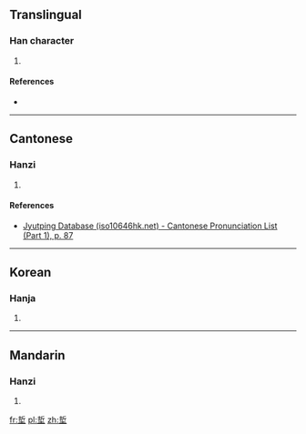 ==Translingual==

===Han character===
{{Han char|rn=32|rad=土|as=07|sn=10|four=|canj=手中土 (QLG)|ids=⿱⿰[[扌]][[斤]][[土]]}}

# {{defn|Han|sort=土07}}

====References====
* {{Han ref|kx=0230.080|dkj=05129|hdz=10443.040|uh=57D1|ud=22481}}

----

==Cantonese==

===Hanzi===
{{yue-hanzi|jyut=[[zit3]]|y=jit3}}

# {{defn|lang=yue|sort=土07}}

====References====
* [http://www.iso10646hk.net/jp/document/download.jsp Jyutping Database (iso10646hk.net) - Cantonese Pronunciation List (Part 1), p. 87]

----

==Korean==

===Hanja===
{{ko-hanja|hangeul=철|rv=cheol|mr=ch'ŏl}}

# {{defn|lang=ko|sort=土07}}

----

==Mandarin==

===Hanzi===
{{cmn-hanzi|pin=[[zhé]] ([[zhe2]])|wg=che<sup>2</sup>}}

# {{defn|lang=cmn|sort=土07}}

[[fr:埑]]
[[pl:埑]]
[[zh:埑]]